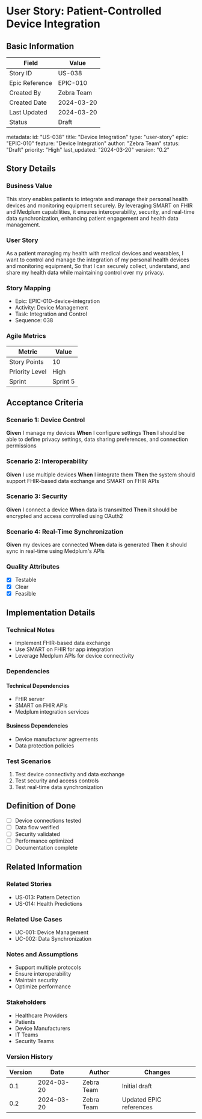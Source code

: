 # User Story: Patient-Controlled Device Integration

## Basic Information
| Field | Value |
|-------|-------|
| Story ID | US-038 |
| Epic Reference | EPIC-010 |
| Created By | Zebra Team |
| Created Date | 2024-03-20 |
| Last Updated | 2024-03-20 |
| Status | Draft |

metadata:
  id: "US-038"
  title: "Device Integration"
  type: "user-story"
  epic: "EPIC-010"
  feature: "Device Integration"
  author: "Zebra Team"
  status: "Draft"
  priority: "High"
  last_updated: "2024-03-20"
  version: "0.2"

## Story Details
### Business Value
This story enables patients to integrate and manage their personal health devices and monitoring equipment securely. By leveraging SMART on FHIR and Medplum capabilities, it ensures interoperability, security, and real-time data synchronization, enhancing patient engagement and health data management.

### User Story
As a patient managing my health with medical devices and wearables,
I want to control and manage the integration of my personal health devices and monitoring equipment,
So that I can securely collect, understand, and share my health data while maintaining control over my privacy.

### Story Mapping
- Epic: EPIC-010-device-integration
- Activity: Device Management
- Task: Integration and Control
- Sequence: 038

### Agile Metrics
| Metric | Value |
|--------|-------|
| Story Points | 10 |
| Priority Level | High |
| Sprint | Sprint 5 |

## Acceptance Criteria
### Scenario 1: Device Control
**Given** I manage my devices
**When** I configure settings
**Then** I should be able to define privacy settings, data sharing preferences, and connection permissions

### Scenario 2: Interoperability
**Given** I use multiple devices
**When** I integrate them
**Then** the system should support FHIR-based data exchange and SMART on FHIR APIs

### Scenario 3: Security
**Given** I connect a device
**When** data is transmitted
**Then** it should be encrypted and access controlled using OAuth2

### Scenario 4: Real-Time Synchronization
**Given** my devices are connected
**When** data is generated
**Then** it should sync in real-time using Medplum's APIs

### Quality Attributes
- [x] Testable
- [x] Clear
- [x] Feasible

## Implementation Details
### Technical Notes
- Implement FHIR-based data exchange
- Use SMART on FHIR for app integration
- Leverage Medplum APIs for device connectivity

### Dependencies
#### Technical Dependencies
- FHIR server
- SMART on FHIR APIs
- Medplum integration services

#### Business Dependencies
- Device manufacturer agreements
- Data protection policies

### Test Scenarios
1. Test device connectivity and data exchange
2. Test security and access controls
3. Test real-time data synchronization

## Definition of Done
- [ ] Device connections tested
- [ ] Data flow verified
- [ ] Security validated
- [ ] Performance optimized
- [ ] Documentation complete

## Related Information
### Related Stories
- US-013: Pattern Detection
- US-014: Health Predictions

### Related Use Cases
- UC-001: Device Management
- UC-002: Data Synchronization

### Notes and Assumptions
- Support multiple protocols
- Ensure interoperability
- Maintain security
- Optimize performance

### Stakeholders
- Healthcare Providers
- Patients
- Device Manufacturers
- IT Teams
- Security Teams

### Version History
| Version | Date | Author | Changes |
|---------|------|--------|----------|
| 0.1 | 2024-03-20 | Zebra Team | Initial draft |
| 0.2 | 2024-03-20 | Zebra Team | Updated EPIC references |
